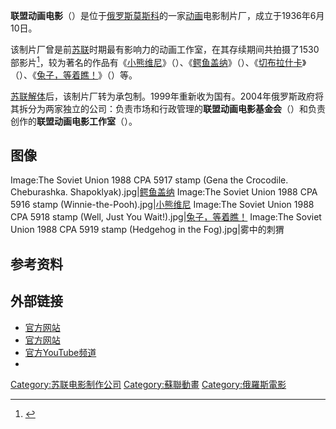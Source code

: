{{noteTA|1=zh-hans:切布拉什卡; zh-hant:大耳查布;}}
{{Infobox company
| name  = 联盟动画电影<br>{{lang|ru|Союзмультфильм}}
| logo  = Logo-arch.png
| type  = [[企业|企业]]
| slogan = {{lang|ru|Советское Значит Отличное}}（苏维埃最佳）
| foundation   = 1936年6月10日
| location    = 俄罗斯莫斯科 Dolgorukovskaya St. 23a
| key_people   = Nikolai Makovsky（工作室负责人）<ref>{{cite web |url=http://www.radiorus.ru/issue.html?iid=100275&rid=346 |title="Нянане Лмемхе": Ясдэаю Нревеярбеммни Юмхлюжхх | Пюдхн Пняяхх |publisher=Radiorus.ru |date=2006-07-14 |accessdate=2012-01-14 |deadurl=yes |archiveurl=https://web.archive.org/web/20120206023837/http://www.radiorus.ru/issue.html?iid=100275&rid=346 |archivedate=2012-02-06 }}</ref><br/>
Ernest Rakhimov（基金会负责人）<ref>{{cite web |url=http://animator.ru/index.phtml?p=show_news&nid=729 |title=Бойнбфпт.Тх | Опчпуфй | Пмез Чйдпч Ипюеф Четохфш "Ъпмпфха Лпммелгйа" Об Тпдйох |publisher=Animator.ru |date= |accessdate=2012-01-14 |archive-date=2012-02-06 |archive-url=https://web.archive.org/web/20120206155808/http://animator.ru/index.phtml?p=show_news&nid=729 |dead-url=yes }}</ref>
| num_employees = 工作室：<br/>123名成员（ 2007年）<ref name="audio">[http://www.cultradio.ru/doc.html?id=115044&cid=46 Radio interview with Akop Kirakosyan] {{Wayback|url=http://www.cultradio.ru/doc.html?id=115044&cid=46 |date=20111124090034 }} (partially transcribed), 13-04-2007. {{ru icon}}</ref>
| products    = 动画影片、电视节目
| owner       = [[俄罗斯联邦文化部|俄罗斯联邦文化部]]
| revenue     = 
}}

'''联盟动画电影'''（{{lang-ru|Союзмультфильм}}）是位于[[俄罗斯|俄罗斯]][[莫斯科|莫斯科]]的一家[[动画|动画]]电影制片厂，成立于1936年6月10日。

该制片厂曾是前[[苏联|苏联]]时期最有影响力的动画工作室，在其存续期间共拍摄了1530部影片<ref>{{cite web |url=http://animator.ru/db/?ver=eng&p=show_studia&sid=16&sp=2 |title=Russian animation in letters and figures | Studies | SOYUZMULTFILM |publisher=Animator.ru |date= |accessdate=2012-01-14 |archive-date=2012-02-06 |archive-url=https://web.archive.org/web/20120206155609/http://animator.ru/db/?ver=eng&p=show_studia&sid=16&sp=2 |dead-url=no }}</ref>，较为著名的作品有《[[小熊维尼_(苏联)|小熊维尼]]》（{{lang|ru|Винни-Пух}}）、《[[切布拉什卡|鳄鱼盖纳]]》（{{lang|ru|Крокодил Гена}}）、《[[切布拉什卡|切布拉什卡]]》（{{lang|ru|Чебурашка}}）、《[[兔子，等着瞧！|兔子，等着瞧！]]》（{{lang|ru|Ну, погоди!}}）等。

[[苏联解体|苏联解体]]后，该制片厂转为承包制。1999年重新收为国有。2004年俄罗斯政府将其拆分为两家独立的公司：负责市场和行政管理的'''联盟动画电影基金会'''（{{lang|ru|«Фильмофонд Киностудии «Союзмультфильм»}}）和负责创作的'''联盟动画电影工作室'''（{{lang|ru|«Творческо-производственное объединение «Киностудия «Союзмультфильм»}}）。

==图像==
<gallery caption="1988年苏联出版的联盟动画电影邮票">
Image:The Soviet Union 1988 CPA 5917 stamp (Gena the Crocodile. Cheburashka. Shapoklyak).jpg|[[切布拉什卡|鳄鱼盖纳]]
Image:The Soviet Union 1988 CPA 5916 stamp (Winnie-the-Pooh).jpg|[[小熊维尼_(苏联)|小熊维尼]]
Image:The Soviet Union 1988 CPA 5918 stamp (Well, Just You Wait!).jpg|[[兔子，等着瞧！|兔子，等着瞧！]]
Image:The Soviet Union 1988 CPA 5919 stamp (Hedgehog in the Fog).jpg|雾中的刺猬
</gallery>

==参考资料==
{{reflist}}

==外部链接==
*[https://web.archive.org/web/20150704092209/http://new.souzmult.ru/ 官方网站] {{ru icon}}
*[http://soyuzmultfilm.ru/ 官方网站] {{Wayback|url=http://soyuzmultfilm.ru/ |date=20180512173440 }} {{ru icon}}
*[http://www.youtube.com/ClassicCartoonsMedia/ 官方YouTube频道] {{Wayback|url=http://www.youtube.com/ClassicCartoonsMedia/ |date=20210314083151 }} {{ru icon}} 
*{{imdb company|id=0114162}}

[[Category:苏联电影制作公司|Category:苏联电影制作公司]]
[[Category:蘇聯動畫|Category:蘇聯動畫]]
[[Category:俄羅斯電影|Category:俄羅斯電影]]